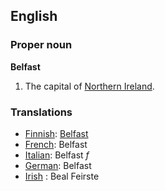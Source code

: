 ==English==

===Proper noun===
{{wikipedia}}
'''Belfast'''
# The capital of [[Northern Ireland]].

===Translations===
*[[Finnish]]: [[Belfast]]
*[[French]]: Belfast
*[[Italian]]: Belfast ''f''
*[[German]]: Belfast
*[[Irish]] : Beal Feirste